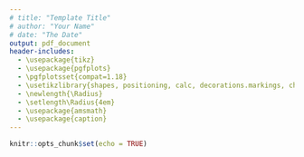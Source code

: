 ```yaml
---
# title: "Template Title"
# author: "Your Name"
# date: "The Date"
output: pdf_document
header-includes: 
  - \usepackage{tikz}
  - \usepackage{pgfplots}
  - \pgfplotsset{compat=1.18}
  - \usetikzlibrary{shapes, positioning, calc, decorations.markings, chains, scopes}
  - \newlength{\Radius}
  - \setlength\Radius{4em}
  - \usepackage{amsmath}
  - \usepackage{caption}
---
```


```r
knitr::opts_chunk$set(echo = TRUE)
```


\begin{figure}
\centering
\caption*{Decomposition.}
\begin{tikzpicture}[
    auto, > = latex, align=center,
  	latent/.style = {circle, draw, thick, inner sep = 2pt, minimum width = \Radius},
  	manifest/.style = {rectangle, draw, thick, inner sep = 0pt, minimum size = \Radius/2},
  	intercept/.style = {regular polygon,regular polygon sides = 3, draw, thick, inner sep = 0pt, minimum size = \Radius},
  	mean/.style = {regular polygon, regular polygon sides = 3, draw, thick, inner sep = 0pt, minimum size = 8mm},
  	path/.style = {arrows = ->, thick, > = {stealth[]}},
  	error/.style = {circle, draw = none, fill = none, thick, inner sep = 0pt, minimum size = 5mm},
  	var/.style = {<->, thick, > = {stealth[]}, bend right = 270, looseness = 2},
  	cov/.style = {<->, thick, > = {stealth[]}, bend right = 300},
  	% style to add a circle in the middle of a path
    random/.style = {postaction = {decorate, decoration = {markings, mark = at position .5 with {\draw[fill = black] circle[radius = 2pt];}}}},
    random_cl/.style = {postaction = {decorate, decoration = {markings, mark = at position .2 with {\draw[fill = black] circle[radius = 2pt];}}}},
  	]

    % draw decomposition
    \node [manifest] (y1t) {$y_{1,t}$};
    \node [latent]   (y1wt)    [above = 2.5em of y1t]  {$y_{1,t}^w$};
    \node [latent]   (mu_1)   [below = 2.5em of y1t]  {$\mu_{1}$};

    % draw nodes
    \foreach \i [remember = \i as \lasti (initially 1)] in {2, ..., 2}
    \node [manifest] (y\i t) [right = 2.5em of y\lasti t] {$y_{\i,t}$};

    \foreach \i [remember = \i as \lasti (initially 1)] in {2, ..., 2}
    \node [latent] (y\i wt) [above = 2.5em of y\i t] {$y_{\i,t}^w$};

    \foreach \i [remember = \i as \lasti (initially 1)] in {2, ...,2}
    \node [latent] (mu_\i) [below = 2.5em of y\i t] {$\mu_{\i}$};

    % draw paths
    \foreach \i [remember = \i as \lasti (initially 1)] in {1, ...,2}
    \draw [path] (y\i wt) to node [] {} (y\i t);

    \foreach \i [remember = \i as \lasti (initially 1)] in {1, ...,2}
    \draw [path] (mu_\i) to node [] {} (y\i t);
    
\end{tikzpicture}

\end{figure}
\begin{figure}
\centering
\caption*{Within-model.}
\begin{tikzpicture}[
    auto, > = latex, align=center,
  	latent/.style = {circle, draw, thick, inner sep = 2pt, minimum width = \Radius},
  	manifest/.style = {rectangle, draw, thick, inner sep = 0pt, minimum size = \Radius/2},
  	intercept/.style = {regular polygon,regular polygon sides = 3, draw, thick, inner sep = 0pt, minimum size = \Radius},
  	mean/.style = {regular polygon, regular polygon sides = 3, draw, thick, inner sep = 0pt, minimum size = 8mm},
  	path/.style = {arrows = ->, thick, > = {stealth[]}},
  	error/.style = {circle, draw = none, fill = none, thick, inner sep = 0pt, minimum size = 5mm},
  	var/.style = {<->, thick, > = {stealth[]}, bend right = 270, looseness = 2},
  	cov/.style = {<->, thick, > = {stealth[]}, bend right = 300},
  	% style to add a circle in the middle of a path
    random/.style = {postaction = {decorate, decoration = {markings, mark = at position .5 with {\draw[fill = black] circle[radius = 2pt];}}}},
    random_cl/.style = {postaction = {decorate, decoration = {markings, mark = at position .2 with {\draw[fill = black] circle[radius = 2pt];}}}},
  	]

    % draw within-level structural model
    \node [latent] (y1wt-1)  {$y_{1,t-1}^w$};
    \node [latent] (y1wt)    [right =5em of y1wt-1]  {$y_{1,t}^w$};
    \node [latent] (delta1t)   [right =2.5em of y1wt]  {$\delta_{1,t}$};

    % draw nodes
    \foreach \i [remember = \i as \lasti (initially 1)] in {2, ..., 2}
    \node [latent] (y\i wt-1) [below = 2.5em of y\lasti wt-1] {$y_{\i ,t-1}^w$};

    \foreach \i [remember = \i as \lasti (initially 1)] in {2, ..., 2}
    \node [latent] (y\i wt) [below = 2.5em of y\lasti wt] {$y_{\i ,t}^w$};

    \foreach \i [remember = \i as \lasti (initially 1)] in {2, ..., 2}
    \node [latent] (delta\i t) [below = 2.5em of delta\lasti t] {$\delta_{\i ,t}$};

    % draw paths from residuals to yiwt
    \foreach \i [remember = \i as \lasti (initially 1)] in {1, ...,2}
    \draw [path] (delta\i t) to node [] {} (y\i wt);
    
\draw [path, postaction = random]  (y1wt-1)  to node  []  {$\phi_{11}$}  (y1wt);
\draw [path, postaction = random_cl]  (y1wt-1)  to node  [pos = .2]  {$\phi_{12}$}  (y2wt);
\draw [path, postaction = random_cl]  (y2wt-1)  to node  [pos = .2]  {$\phi_{21}$}  (y1wt);
\draw [path, postaction = random]  (y2wt-1)  to node  []  {$\phi_{22}$}  (y2wt);

\draw [var, postaction = random]  (delta1t.120)   to node [] {$\pi_{1}$} (delta1t.60);
 \draw [cov, postaction = random]  (delta1t.0)   to node [] {$\pi_{12}$} (delta2t.0);
\draw [var, postaction = random]  (delta2t.120)   to node [] {$\pi_{2}$} (delta2t.60);
 \draw [cov, postaction = random]  (delta1t.0)   to node [] {$\pi_{12}$} (delta2t.0);

\end{tikzpicture}

\end{figure}
\begin{figure}
\centering
\caption*{Between-model.}
\begin{tikzpicture}[
    auto, > = latex, align=center,
  	latent/.style = {circle, draw, thick, inner sep = 2pt, minimum width = \Radius},
  	manifest/.style = {rectangle, draw, thick, inner sep = 0pt, minimum size = \Radius/2},
  	intercept/.style = {regular polygon,regular polygon sides = 3, draw, thick, inner sep = 0pt, minimum size = \Radius},
  	mean/.style = {regular polygon, regular polygon sides = 3, draw, thick, inner sep = 0pt, minimum size = 8mm},
  	path/.style = {arrows = ->, thick, > = {stealth[]}},
  	error/.style = {circle, draw = none, fill = none, thick, inner sep = 0pt, minimum size = 5mm},
  	var/.style = {<->, thick, > = {stealth[]}, bend right = 270, looseness = 2},
  	cov/.style = {<->, thick, > = {stealth[]}, bend right = 300},
  	% style to add a circle in the middle of a path
    random/.style = {postaction = {decorate, decoration = {markings, mark = at position .5 with {\draw[fill = black] circle[radius = 2pt];}}}},
    random_cl/.style = {postaction = {decorate, decoration = {markings, mark = at position .2 with {\draw[fill = black] circle[radius = 2pt];}}}},
  	]
\node  [latent]  (mu_1)  {$\mu_{1}$};
\node  [latent]  (mu_2)  [right = 1em of mu_1]  {$\mu_{2}$};
\node  [latent]  (phi_11)  [right = 1em of mu_2]  {$\phi_{11}$};
\node  [latent]  (phi_12)  [right = 1em of phi_11]  {$\phi_{12}$};
\node  [latent]  (phi_21)  [right = 1em of phi_12]  {$\phi_{21}$};
\node  [latent]  (phi_22)  [right = 1em of phi_21]  {$\phi_{22}$};
\node  [latent]  (lnsigma2_1)  [right = 1em of phi_22]  {$\log(\pi_{1})$};
\node  [latent]  (lnsigma2_2)  [right = 1em of lnsigma2_1]  {$\log(\pi_{2})$};
\node  [latent]  (lnsigma_12)  [right = 1em of lnsigma2_2]  {$\log(\pi_{12})$};

\end{tikzpicture}

\end{figure}
